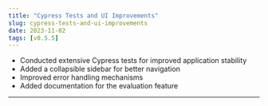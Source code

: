 ```yaml
---
title: "Cypress Tests and UI Improvements"
slug: cypress-tests-and-ui-improvements
date: 2023-11-02
tags: [v0.5.5]
---
```







- Conducted extensive Cypress tests for improved application stability
- Added a collapsible sidebar for better navigation
- Improved error handling mechanisms
- Added documentation for the evaluation feature

---
